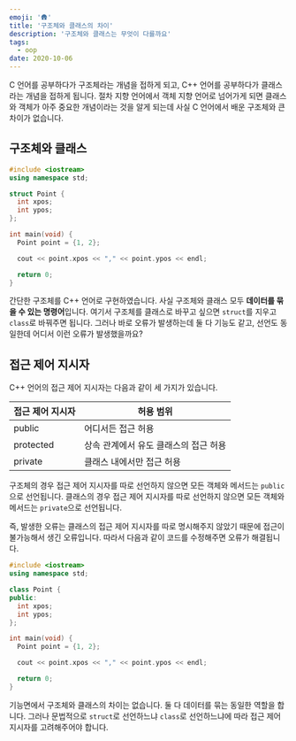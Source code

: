 ```yaml
---
emoji: '🛖'
title: '구조체와 클래스의 차이'
description: '구조체와 클래스는 무엇이 다를까요'
tags:
  - oop
date: 2020-10-06
---
```


C 언어를 공부하다가 구조체라는 개념을 접하게 되고, C++ 언어를 공부하다가 클래스라는 개념을 접하게 됩니다. 절차 지향 언어에서 객체 지향 언어로 넘어가게 되면 클래스와 객체가 아주 중요한 개념이라는 것을 알게 되는데 사실 C 언어에서 배운 구조체와 큰 차이가 없습니다.

## 구조체와 클래스

```cpp
#include <iostream>
using namespace std;

struct Point {
  int xpos;
  int ypos;
};

int main(void) {
  Point point = {1, 2};

  cout << point.xpos << "," << point.ypos << endl;

  return 0;
}
```

간단한 구조체를 C++ 언어로 구현하였습니다. 사실 구조체와 클래스 모두 **데이터를 묶을 수 있는 명령어**입니다. 여기서 구조체를 클래스로 바꾸고 싶으면 `struct`를 지우고 `class`로 바꿔주면 됩니다. 그러나 바로 오류가 발생하는데 둘 다 기능도 같고, 선언도 동일한데 어디서 이런 오류가 발생했을까요?

## 접근 제어 지시자

C++ 언어의 접근 제어 지시자는 다음과 같이 세 가지가 있습니다.

| 접근 제어 지시자 | 허용 범위                             |
| ---------------- | ------------------------------------- |
| public           | 어디서든 접근 허용                    |
| protected        | 상속 관계에서 유도 클래스의 접근 허용 |
| private          | 클래스 내에서만 접근 허용             |

구조체의 경우 접근 제어 지시자를 따로 선언하지 않으면 모든 객체와 메서드는 `public`으로 선언됩니다. 클래스의 경우 접근 제어 지시자를 따로 선언하지 않으면 모든 객체와 메서드는 `private`으로 선언됩니다.

즉, 발생한 오류는 클래스의 접근 제어 지시자를 따로 명시해주지 않았기 때문에 접근이 불가능해서 생긴 오류입니다. 따라서 다음과 같이 코드를 수정해주면 오류가 해결됩니다.

```cpp
#include <iostream>
using namespace std;

class Point {
public:
  int xpos;
  int ypos;
};

int main(void) {
  Point point = {1, 2};

  cout << point.xpos << "," << point.ypos << endl;

  return 0;
}
```

기능면에서 구조체와 클래스의 차이는 없습니다. 둘 다 데이터를 묶는 동일한 역할을 합니다. 그러나 문법적으로 `struct`로 선언하느냐 `class`로 선언하느냐에 따라 접근 제어 지시자를 고려해주어야 합니다.
